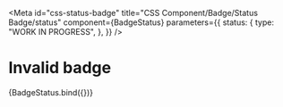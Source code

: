 <!-- @license CC0-1.0 -->


<Meta
  id="css-status-badge"
  title="CSS Component/Badge/Status Badge/status"
  component={BadgeStatus}
  parameters={{
    status: {
      type: "WORK IN PROGRESS",
    },
  }}
/>

# Invalid badge

<Canvas>
  <Story
    name="invalid"
    args={{
      status: "invalid",
      textContent: "invalid",
    }}
  >
    {BadgeStatus.bind({})}
  </Story>
</Canvas>

